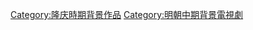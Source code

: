 {{明朝背景作品分類導航|背景電視劇}}

[[Category:隆庆時期背景作品|Category:隆庆時期背景作品]]
[[Category:明朝中期背景電視劇|Category:明朝中期背景電視劇]]